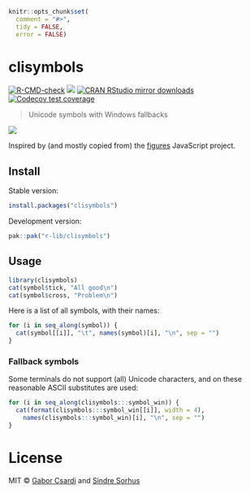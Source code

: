 
```r
knitr::opts_chunk$set(
  comment = "#>",
  tidy = FALSE,
  error = FALSE)
```


# clisymbols

<!-- badges: start -->
[![R-CMD-check](https://github.com/r-lib/clisymbols/actions/workflows/R-CMD-check.yaml/badge.svg)](https://github.com/r-lib/clisymbols/actions/workflows/R-CMD-check.yaml)
[![](https://www.r-pkg.org/badges/version/clisymbols)](https://www.r-pkg.org/pkg/clisymbols)
[![CRAN RStudio mirror downloads](https://cranlogs.r-pkg.org/badges/clisymbols)](https://www.r-pkg.org/pkg/clisymbols)
[![Codecov test coverage](https://codecov.io/gh/r-lib/clisymbols/graph/badge.svg)](https://app.codecov.io/gh/r-lib/clisymbols)
<!-- badges: end -->

> Unicode symbols with Windows fallbacks

![](/screenshot.png)

Inspired by (and mostly copied from) the
[figures](https://github.com/sindresorhus/figures) JavaScript project.

## Install

Stable version:

```r
install.packages("clisymbols")
```

Development version:

```r
pak::pak("r-lib/clisymbols")
```

## Usage

```r
library(clisymbols)
cat(symbol$tick, "All good\n")
cat(symbol$cross, "Problem\n")
```

Here is a list of all symbols, with their names:

```r
for (i in seq_along(symbol)) {
  cat(symbol[[i]], "\t", names(symbol)[i], "\n", sep = "")
}
```

### Fallback symbols

Some terminals do not support (all) Unicode characters, and on these reasonable
ASCII substitutes are used:

```r
for (i in seq_along(clisymbols:::symbol_win)) {
  cat(format(clisymbols:::symbol_win[[i]], width = 4),
    names(clisymbols:::symbol_win)[i], "\n", sep = "")
}
```

# License

MIT © [Gabor Csardi](https://gaborcsardi.org) and [Sindre Sorhus](https://sindresorhus.com)
